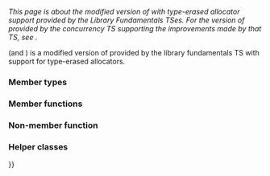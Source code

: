 {{cpp/experimental/title|packaged_task {{mark since libfund_ts}}}}
{{cpp/experimental/lib extensions/pmr/navbar}}

''This page is about the modified version of {{lc|std::packaged_task}} with type-erased allocator support provided by the Library Fundamentals TSes. For the version of {{tt|packaged_task}} provided by the concurrency TS supporting the {{tt|std::future}} improvements made by that TS, see {{ltt|cpp/experimental/concurrency/packaged_task|std::experimental::concurrency_v1::packaged_task}}.''
{{dcl begin}}
{{dcl header | experimental/future}}
{{dcl | num=1 | since=libfund_ts |
template&lt; class &gt; class packaged_task; //not defined
}}
{{dcl | num=2 | since=libfund_ts  |
template&lt; class R, class ...Args &gt; 
class packaged_task&lt;R(Args...)&gt;;
}}
{{dcl end}}

{{tt|std::experimental::fundamentals_v1::packaged_task}} (and {{tt|std::experimental::fundamentals_v2::packaged_task}}) is a modified version of {{lc|std::packaged_task}} provided by the library fundamentals TS with support for type-erased allocators.

=== Member types ===
{{dsc begin}}
{{dsc hitem | Member type | Definition}}
{{dsc | {{tt|allocator_type}} | {{lc|std::experimental::erased_type}}}}
{{dsc end}}

=== Member functions ===
{{dsc begin}}
{{dsc inc | cpp/experimental/lib extensions/packaged_task/dsc constructor}}
{{dsc inc | cpp/experimental/lib extensions/packaged_task/dsc get_memory_resource}}
{{dsc end}}

=== Non-member function ===
{{dsc begin}}
{{dsc inc | cpp/experimental/lib extensions/packaged_task/dsc swap2}}
{{dsc end}}

===Helper classes===
{{dsc begin}}
{{dsc inc | cpp/experimental/lib extensions/packaged_task/dsc uses_allocator}}
{{dsc end}}

{{identical|{{small|std::}}packaged_task|2=

===Member functions===
{{dsc begin}}
{{dsc inc | cpp/thread/packaged_task/dsc destructor}}
{{dsc inc | cpp/thread/packaged_task/dsc operator{{=}}}}
{{dsc inc | cpp/thread/packaged_task/dsc valid}}
{{dsc inc | cpp/thread/packaged_task/dsc swap}}

{{dsc h2 | Getting the result}}
{{dsc inc | cpp/thread/packaged_task/dsc get_future}}

{{dsc h2 | Execution}}
{{dsc inc | cpp/thread/packaged_task/dsc operator()}}
{{dsc inc | cpp/thread/packaged_task/dsc make_ready_at_thread_exit}}
{{dsc inc | cpp/thread/packaged_task/dsc reset}}
{{dsc end}}

}}

{{langlinks|zh}}